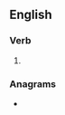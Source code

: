 ==English==

===Verb===
{{head|en|verb form}}

# {{en-third-person singular of|hurtle}}

===Anagrams===
* {{anagrams|en|a=ehlrstu|Hustler|hurlest|hustler|sluther}}